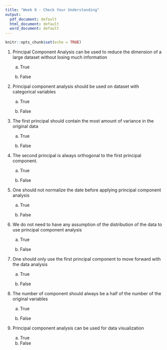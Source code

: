 ```yaml
---
title: "Week 9 - Check Your Understanding"
output:
  pdf_document: default
  html_document: default
  word_document: default
---
```


```r
knitr::opts_chunk$set(echo = TRUE)
```

1. Principal Component Analysis can be used to reduce the dimension of a large dataset without losing much information
    
    a. True
    
    b. False
    
2. Principal component analysis should be used on dataset with categorical variables 

    a. True
    
    b. False

3. The first principal should contain the most amount of variance in the original data
    
    a. True
    
    b. False

4. The second principal is always orthogonal to the first principal component. 
    
    a. True
    
    b. False

5.  One should not normalize the date before applying principal component analysis
    
    a. True
    
    b. False

6. We do not need to have any assumption of the distribution of the data to use principal component analysis
    
    a. True
    
    b. False

7. One should only use the first principal component to move forward with the data analysis

    a. True
    
    b. False

8. The number of component should always be a half of the number of the original variables

    a. True
    
    b. False
    

9. Principal component analysis can be used for data visualization 

    a. True
    b. False
    